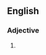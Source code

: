 ==English==

===Adjective===
{{head|en|adjective comparative form}}

# {{en-comparative of|brambly}}
